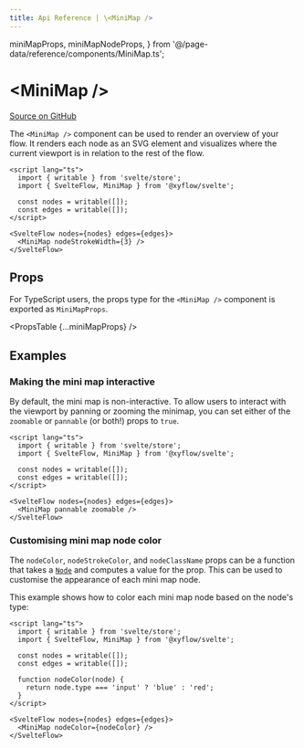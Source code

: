 ```yaml
---
title: Api Reference | \<MiniMap />
---
```


  miniMapProps,
  miniMapNodeProps,
} from '@/page-data/reference/components/MiniMap.ts';

# &lt;MiniMap />

[Source on GitHub](https://github.com/wbkd/react-flow/blob/78169c992bf95a5dbc9bccbdc2a07725a307e2c3/packages/svelte/src/lib/plugins/Minimap/Minimap.svelte)

The `<MiniMap />` component can be used to render an overview of your flow. It
renders each node as an SVG element and visualizes where the current viewport is
in relation to the rest of the flow.

```svelte
<script lang="ts">
  import { writable } from 'svelte/store';
  import { SvelteFlow, MiniMap } from '@xyflow/svelte';

  const nodes = writable([]);
  const edges = writable([]);
</script>

<SvelteFlow nodes={nodes} edges={edges}>
  <MiniMap nodeStrokeWidth={3} />
</SvelteFlow>
```

## Props

For TypeScript users, the props type for the `<MiniMap />` component is exported
as `MiniMapProps`.

<PropsTable {...miniMapProps} />

## Examples

### Making the mini map interactive

By default, the mini map is non-interactive. To allow users to interact with the
viewport by panning or zooming the minimap, you can set either of the `zoomable`
or `pannable` (or both!) props to `true`.

```svelte
<script lang="ts">
  import { writable } from 'svelte/store';
  import { SvelteFlow, MiniMap } from '@xyflow/svelte';

  const nodes = writable([]);
  const edges = writable([]);
</script>

<SvelteFlow nodes={nodes} edges={edges}>
  <MiniMap pannable zoomable />
</SvelteFlow>
```

### Customising mini map node color

The `nodeColor`, `nodeStrokeColor`, and `nodeClassName` props can be a function
that takes a [`Node`](/api-reference/types/node) and computes a value for the prop. This can
be used to customise the appearance of each mini map node.

This example shows how to color each mini map node based on the node's type:

```svelte
<script lang="ts">
  import { writable } from 'svelte/store';
  import { SvelteFlow, MiniMap } from '@xyflow/svelte';

  const nodes = writable([]);
  const edges = writable([]);

  function nodeColor(node) {
    return node.type === 'input' ? 'blue' : 'red';
  }
</script>

<SvelteFlow nodes={nodes} edges={edges}>
  <MiniMap nodeColor={nodeColor} />
</SvelteFlow>
```
